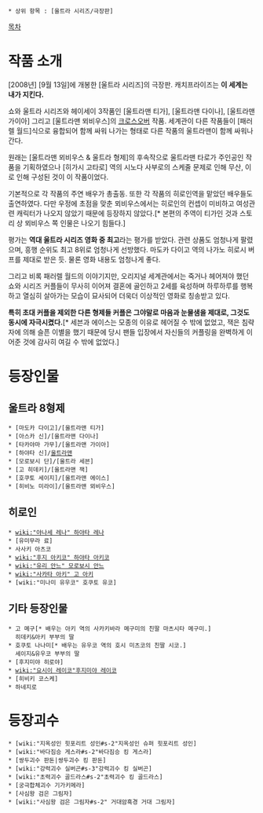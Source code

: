  * 상위 항목 : [울트라 시리즈/극장판]

[[목차]]

= 작품 소개 =

[2008년] [9월 13일]에 개봉한 [울트라 시리즈]의 극장판. 캐치프라이즈는 '''이 세계는 내가 지킨다.'''

쇼와 울트라 시리즈와 헤이세이 3작품인 [울트라맨 티가], [울트라맨 다이나], [울트라맨 가이아] 그리고 [울트라맨 뫼비우스]의 [[크로스오버]] 작품. 세계관이 다른 작품들이 [패러렐 월드]식으로 융합되어 함께 싸워 나가는 형태로 다른 작품의 울트라맨이 함께 싸워나간다.

원래는 [울트라맨 뫼비우스 & 울트라 형제]의 후속작으로 울트라맨 타로가 주인공인 작품을 기획하였으나 [히가시 고타로] 역의 시노다 사부로의 스케줄 문제로 인해 무산, 이로 인해 구성된 것이 이 작품이었다.

기본적으로 각 작품의 주연 배우가 총출동. 또한 각 작품의 히로인역을 맡았던 배우들도 출연하였다. 다만 우정에 초점을 맞춘 뫼비우스에서는 히로인의 컨셉이 미비하고 여성관련 캐릭터가 나오지 않았기 때문에 등장하지 않았다.[* 본편의 주역이 티가인 것과 스토리 상 뫼비우스 쪽 인물은 나오기 힘들다.]

평가는 '''역대 울트라 시리즈 영화 중 최고'''라는 평가를 받았다. 관련 상품도 엄청나게 팔렸으며, 흥행 순위도 최고 8위로 엄청나게 선방했다. 마도카 다이고 역의 나가노 히로시 버프를 제대로 받은 듯. 물론 영화 내용도 엄청나게 좋다.

그리고 비록 패러렐 월드의 이야기지만, 오리지널 세계관에서는 죽거나 헤어져야 했던 쇼와 시리즈 커플들이 무사히 이어져 결혼에 골인하고 2세를 육성하며 하루하루를 행복하고 열심히 살아가는 모습이 묘사되어 더욱더 이상적인 영화로 칭송받고 있다.

'''특히 초대 커플을 제외한 다른 형제들 커플은 그야말로 마음과 눈물샘을 제대로, 그것도 동시에 자극시켰다.'''[* 세븐과 에이스는 모종의 이유로 헤어질 수 밖에 없었고, 잭은 침략자에 의해 슬픈 이별을 했기 때문에 당시 팬들 입장에서 자신들의 커플링을 완벽하게 이어준 것에 감사히 여길 수 밖에 없었다.]

= 등장인물 =
== 울트라 8형제 ==
 * [마도카 다이고]/[울트라맨 티가]
 * [아스카 신]/[울트라맨 다이나]
 * [타카야마 가무]/[울트라맨 가이아]
 * [하야타 신]/[[울트라맨]]
 * [모로보시 단]/[울트라 세븐]
 * [고 히데키]/[울트라맨 잭]
 * [호쿠토 세이지]/[울트라맨 에이스]
 * [히비노 미라이]/[울트라맨 뫼비우스]

== 히로인 ==
 * [[wiki:"야나세 레나" 하야타 레나]]
 * [유미무라 료]
 * 사사키 아츠코
 * [[wiki:"후지 아키코" 하야타 아키코]]
 * [[wiki:"유리 안느" 모로보시 안느]]
 * [[wiki:"사카타 아키" 고 아키]]
 * [wiki:"미나미 유우코" 호쿠토 유코]

== 기타 등장인물 ==
 * 고 메구[* 배우는 아키 역의 사카키바라 메구미의 친딸 마츠시타 메구미.]
   히데키&아키 부부의 딸
 * 호쿠토 나나미[* 배우는 유우코 역의 호시 미츠코의 친딸 시코.]
   세이지&유우코 부부의 딸
 * [후지미야 히로야]
 * [[wiki:"요시이 레이코"후지미야 레이코]]
 * [히비키 코스케]
 * 하네지로

= 등장괴수 =
 * [wiki:"지옥성인 힛포리트 성인#s-2"지옥성인 슈퍼 힛포리트 성인] 
 * [wiki:"바다짐승 게스라#s-2"바다짐승 킹 게스라]
 * [쌍두괴수 판돈|쌍두괴수 킹 판돈]
 * [wiki:"강력괴수 실버곤#s-3"강력괴수 킹 실버곤]
 * [wiki:"초력괴수 골드라스#s-2"초력괴수 킹 골드라스]
 * [궁극합체괴수 기가키메라]
 * [사심왕 검은 그림자]
 * [wiki:"사심왕 검은 그림자#s-2" 거대암흑경 거대 그림자]
